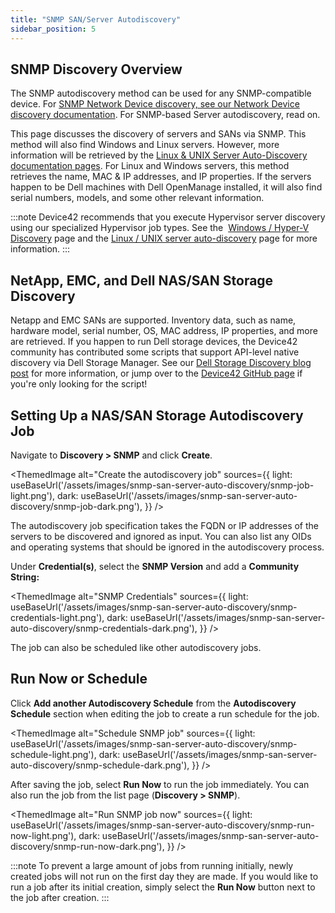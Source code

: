 ```yaml
---
title: "SNMP SAN/Server Autodiscovery"
sidebar_position: 5
---
```



## SNMP Discovery Overview

The SNMP autodiscovery method can be used for any SNMP-compatible device. For [SNMP Network Device discovery, see our Network Device discovery documentation](/auto-discovery/network-auto-discovery.mdx). For SNMP-based Server autodiscovery, read on.

This page discusses the discovery of servers and SANs via SNMP. This method will also find Windows and Linux servers. However, more information will be retrieved by the [Linux & UNIX Server Auto-Discovery documentation pages](/auto-discovery/linux-unix-server-auto-discovery.mdx). For Linux and Windows servers, this method retrieves the name, MAC & IP addresses, and IP properties. If the servers happen to be Dell machines with Dell OpenManage installed, it will also find serial numbers, models, and some other relevant information.

:::note
Device42 recommends that you execute Hypervisor server discovery using our specialized Hypervisor job types. See the  [Windows / Hyper-V Discovery](/auto-discovery/windows-and-hyper-v-auto-discovery.mdx) page and the [Linux / UNIX server auto-discovery](/auto-discovery/linux-unix-server-auto-discovery.mdx) page for more information.
:::

## NetApp, EMC, and Dell NAS/SAN Storage Discovery

Netapp and EMC SANs are supported. Inventory data, such as name, hardware model, serial number, OS, MAC address, IP properties, and more are retrieved. If you happen to run Dell storage devices, the Device42 community has contributed some scripts that support API-level native discovery via Dell Storage Manager. See our [Dell Storage Discovery blog post](https://www.device42.com/blog/2018/06/05/dell-storage-discovery-script-by-the-device42-community/) for more information, or jump over to the [Device42 GitHub page](https://github.com/device42/dellstorage-device42) if you're only looking for the script!

## Setting Up a NAS/SAN Storage Autodiscovery Job

Navigate to **Discovery > SNMP** and click **Create**.

<ThemedImage
  alt="Create the autodiscovery job"
  sources={{
    light: useBaseUrl('/assets/images/snmp-san-server-auto-discovery/snmp-job-light.png'),
    dark: useBaseUrl('/assets/images/snmp-san-server-auto-discovery/snmp-job-dark.png'),
  }}
/>

The autodiscovery job specification takes the FQDN or IP addresses of the servers to be discovered and ignored as input. You can also list any OIDs and operating systems that should be ignored in the autodiscovery process.

Under **Credential(s)**, select the **SNMP Version** and add a **Community String:**  

<ThemedImage
  alt="SNMP Credentials"
  sources={{
    light: useBaseUrl('/assets/images/snmp-san-server-auto-discovery/snmp-credentials-light.png'),
    dark: useBaseUrl('/assets/images/snmp-san-server-auto-discovery/snmp-credentials-dark.png'),
  }}
/>

The job can also be scheduled like other autodiscovery jobs.

## Run Now or Schedule

Click **Add another Autodiscovery Schedule** from the **Autodiscovery Schedule** section when editing the job to create a run schedule for the job.

<ThemedImage
  alt="Schedule SNMP job"
  sources={{
    light: useBaseUrl('/assets/images/snmp-san-server-auto-discovery/snmp-schedule-light.png'),
    dark: useBaseUrl('/assets/images/snmp-san-server-auto-discovery/snmp-schedule-dark.png'),
  }}
/>

After saving the job, select **Run Now** to run the job immediately. You can also run the job from the list page (**Discovery > SNMP**).

<ThemedImage
  alt="Run SNMP job now"
  sources={{
    light: useBaseUrl('/assets/images/snmp-san-server-auto-discovery/snmp-run-now-light.png'),
    dark: useBaseUrl('/assets/images/snmp-san-server-auto-discovery/snmp-run-now-dark.png'),
  }}
/>

:::note
To prevent a large amount of jobs from running initially, newly created jobs will not run on the first day they are made. If you would like to run a job after its initial creation, simply select the **Run Now** button next to the job after creation.
:::
